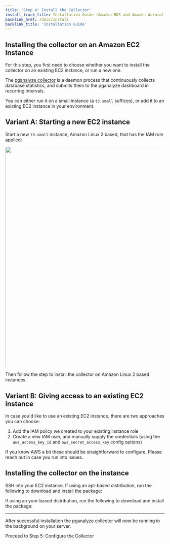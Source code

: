 ```yaml
---
title: 'Step 4: Install the Collector'
install_track_title: Installation Guide (Amazon RDS and Amazon Aurora)
backlink_href: /docs/install
backlink_title: 'Installation Guide'
---
```




## Installing the collector on an Amazon EC2 Instance

For this step, you first need to choose whether you want to install the collector on an existing EC2 instance, or run a new one.

The [pganalyze collector](https://github.com/pganalyze/collector) is a daemon process that continuously collects database statistics, and submits them to the pganalyze dashboard in recurring intervals.

You can either run it on a small instance (a `t3.small` suffices), or add it to an existing EC2 instance in your environment.

## Variant A: Starting a new EC2 instance

Start a new `t3.small` instance, Amazon Linux 2 based, that has the IAM role applied:

<p>
  <img src={imgRdsNewInstanceRole} width="694.4" />
</p>

Then follow the step to install the collector on Amazon Linux 2 based instances.

## Variant B: Giving access to an existing EC2 instance

In case you'd like to use an existing EC2 instance, there are two approaches you can choose:

1. Add the IAM policy we created to your existing instance role
2. Create a new IAM user, and manually supply the credentials (using the `aws_access_key_id` and `aws_secret_access_key` config options)

If you know AWS a bit these should be straightforward to configure. Please reach out in case you run into issues.

## Installing the collector on the instance

SSH into your EC2 instance. If using an apt-based distribution, run the following to download and install the package:

<CollectorPkgInstallInstructions kind='deb' />

If using an yum-based distribution, run the following to download and install the package:

<CollectorPkgInstallInstructions kind='yum' />

---

After successful installation the pganalyze collector will now be running in the background on your server.

<Link className="btn btn-success" to="05_configure_the_collector_ec2">
  Proceed to Step 5: Configure the Collector
</Link>
